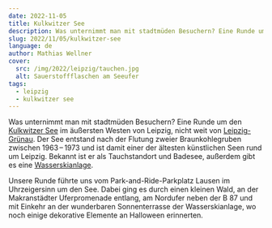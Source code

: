 ```yaml
---
date: 2022-11-05
title: Kulkwitzer See
description: Was unternimmt man mit stadtmüden Besuchern? Eine Runde um den Kulkwitzer See im äußersten Westen von Leipzig, nicht weit von Leipzig-Grünau. Der See entstand nach der Flutung zweier Braunkohlegruben zwischen 1963&thinsp;&ndash;&thinsp;1973 und ist damit einer der ältesten künstlichen Seen rund um Leipzig. Bekannt ist er als Tauchstandort und Badesee, außerdem gibt es eine Wasserskianlage.
slug: 2022/11/05/kulkwitzer-see
language: de
author: Mathias Wellner
cover:
  src: /img/2022/leipzig/tauchen.jpg
  alt: Sauerstoffflaschen am Seeufer
tags:
  - leipzig
  - kulkwitzer see
---
```



Was unternimmt man mit stadtmüden Besuchern? Eine Runde um den [Kulkwitzer See](https://www.leipzigseen.de/die-seen/kulkwitzer-see) im äußersten Westen von Leipzig, nicht weit von [Leipzig-Grünau](https://www.leipzig.de/bauen-und-wohnen/foerdergebiete/leipzig-gruenau). Der See entstand nach der Flutung zweier Braunkohlegruben zwischen 1963&thinsp;&ndash;&thinsp;1973 und ist damit einer der ältesten künstlichen Seen rund um Leipzig. Bekannt ist er als Tauchstandort und Badesee, außerdem gibt es eine [Wasserskianlage](https://www.wasserski-leipzig.de/).

<ResponsiveImage
  src="/img/2022/leipzig/tauchen.jpg"
  alt="Sauerstoffflaschen zum Tauchen"
  aspectRatio="4:3"
/>

Unsere Runde führte uns vom Park-and-Ride-Parkplatz Lausen im Uhrzeigersinn um den See. Dabei ging es durch einen kleinen Wald, an der Makranstädter Uferpromenade entlang, am Nordufer neben der B 87 und mit Einkehr an der wunderbaren Sonnenterrasse der Wasserskianlage, wo noch einige dekorative Elemente an Halloween erinnerten.

<ResponsiveImage
  src="/img/2022/leipzig/halloween.jpg"
  alt="Halloween"
  aspectRatio="4:3"
/>
